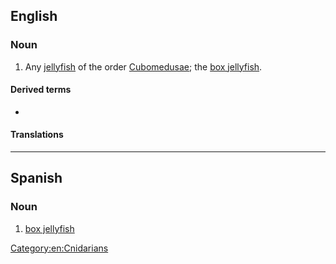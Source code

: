 ==English==

===Noun===
{{en-noun|s|cubomedusae}}

# Any [[jellyfish]] of the order [[Cubomedusae]]; the [[box jellyfish]].

====Derived terms====
* {{l|en|cubomedusan}}

====Translations====
{{trans-top|jellyfish of the order Cubomedusae}}
{{trans-mid}}
{{trans-bottom}}

----

==Spanish==

===Noun===
{{es-noun|f}}

# [[box jellyfish]]

[[Category:en:Cnidarians]]